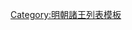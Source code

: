 {{ming|title=明朝東阿國諸王|ed=東阿國|head=[[正統 (年號)|正統]]二年（[[1437年]]）封<ref>《明英宗實錄》</ref>。|
{{ming/title}}
{{ming/list|東阿端懿王|[[朱泰壄]]|朱肇煇、庶五子<ref>《御賜東阿端懿王壙志》</ref><ref>《魯靖王壙志》</ref>|[[1437年]]—[[1495年]]|正統二年封。[[弘治]]八年薨。}}
{{ming/list|東阿悼和王|[[朱陽鐔]]|朱泰壄、嫡一子|追封|[[成化]]元年封[[长子 (封号)|長子]]。十九年卒。無子。[[正德 (明朝)|正德]]十五年追封諡悼和王。}}
{{ming/list|東阿榮靖王|[[朱陽鏢]]|朱泰壄、嫡二子|[[1499年]]—[[1511年]]|[[弘治]]十二年襲封。正德六年薨。}}
{{ming/list|東阿康惠王|[[朱當滰]]|朱陽鏢、庶一子|[[1514年]]—[[1564年]]|正德九年襲封。[[嘉靖]]四十三年薨。無子，除。}}
{{ming/note|附管理府事}}
{{ming/list|東阿奉國將军|[[朱健梗]]|朱當渤、庶一子<ref>《明孝宗實錄》</ref>|[[1564年]]—[[1569年]]|管理府事<ref>《萬曆兗州府志》</ref>，[[隆慶 (明朝)|隆慶]]三年卒<ref>《朱健梗墓誌》，《兖州历代碑刻录考》，齊魯書社，2013年，第177-180頁。</ref>。}}
{{ming/note|參考文獻}}
{{ming/note|ref}}
}}<noinclude>
[[Category:明朝諸王列表模板]]
</noinclude>